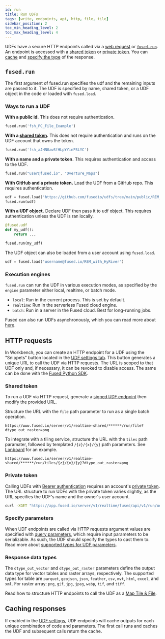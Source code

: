 ```yaml
---
id: run
title: Run UDFs
tags: [write, endpoints, api, http, file, tile]
sidebar_position: 2
toc_min_heading_level: 2
toc_max_heading_level: 4
---
```


UDFs have a secure HTTP endpoints called via a [web request](/basics/core-concepts/run/#via-http-requests) or [`fused.run`](/basics/core-concepts/run/#fusedrun). An endpoint is accessed with a [shared token](/basics/core-concepts/run/#shared-token) or [private token](/basics/core-concepts/run/#private-token). You can [cache](/basics/core-concepts/run/#caching-responses) and [specify the type](/basics/core-concepts/run/#response-data-types) of the response.

## `fused.run`


The first argument of fused.run specifies the udf and the remaining inputs are passed to it. The UDF is specified by name, shared token, or a UDF object in the code or loaded with `fused.load`.

### Ways to run a UDF

**With a public id.** This does not require authentication.

```python
fused.run('fsh_PC_File_Example')
```

**With a [shared token](/basics/core-concepts/run/#shared-token).** This does not require authentication and runs on the UDF account that owns the token. 

```python
fused.run('fsh_aJHN0awSfHLpYYinPSLYC')
```


**With a name and a private token.** This requires authentication and access to the UDF.

```python
fused.run("user@fused.io", "Overture_Maps")
```

**With GitHub and a private token.** Load the UDF from a GitHub repo. This requires authentication.


```python
udf = fused.load("https://github.com/fusedio/udfs/tree/main/public/REM_with_HyRiver/")
fused.run(udf)
```

**With a UDF object.** Declare UDF then pass it to  udf object. This requires authentication unless the UDF is ran locally.

```python
@fused.udf
def my_udf():
    return ...

fused.run(my_udf)
```

The UDF object can also be loaded from a user account using `fused.load`.  

```py
udf = fused.load("username@fused.io/REM_with_HyRiver")
```


### Execution engines

`fused.run` can run the UDF in various execution modes, as specified by the `engine` parameter either local, realtime, or batch mode. 
- `local`: Run in the current process. This is set by default.
- `realtime`: Run in the serverless Fused cloud engine.
- `batch`: Run in a server in the Fused cloud. Best for long-running jobs.

Fused can also run UDFs asynchronously, which you can read more about [here](/basics/core-concepts/advanced-execution/async/).



## HTTP requests

In Workbench, you can create an HTTP endpoint for a UDF using the "Snippets" button located in the [UDF settings tab](/workbench/map-builder/udf-editor/#share--snippets). This button generates a unique URL to call the UDF via HTTP requests. The URL is scoped to that UDF only and, if necessary, it can be revoked to disable access. The same can be done with the [Fused Python SDK](/python-sdk/).




### Shared token

To run a UDF via HTTP request, generate a [signed UDF endpoint](/basics/core-concepts/#generate-endpoints-with-workbench) then modify the provided URL. 

Structure the URL with the `file` path parameter to run as a single batch operation.

```
https://www.fused.io/server/v1/realtime-shared/******/run/file?dtype_out_raster=png
```

To integrate with a tiling service, structure the URL with the `tiles` path paramater, followed by templated `/{z}/{x}/{y}` path parameters. See [Lonboard](/basics/out/lonboard/) for an example.

```
https://www.fused.io/server/v1/realtime-shared/******/run/tiles/{z}/{x}/{y}?dtype_out_raster=png
```

### Private token

Calling UDFs with [Bearer authentication](https://swagger.io/docs/specification/authentication/bearer-authentication/) requires an account's [private token](/basics/utilities/#get-an-accounts-private-token). The URL structure to run UDFs with the private token varies slightly, as the URL specifies the UDF's name and the owner's user account. 

```bash
curl -XGET "https://app.fused.io/server/v1/realtime/fused/api/v1/run/udf/saved/user@fused.io/caltrain_live_location?dtype_out_raster=png" -H "Authorization: Bearer $ACCESS_TOKEN"
```

### Specify parameters

When UDF endpoints are called via HTTP requests argument values are specified with [query parameters](https://www.branch.io/glossary/query-parameters/), which require input parameters to be serializable. As such, the UDF should specify the types to cast them to. Read more about [supported types for UDF parameters](/python-sdk/#typing). 


### Response data types

The `dtype_out_vector` and `dtype_out_raster` parameters define the output data type for vector tables and raster arrays, respectively. The supported types for table are `parquet`, `geojson`, `json`, `feather`, `csv`, `mvt`, `html`, `excel`, and `xml`. For raster array: `png`, `gif`, `jpg`, `jpeg`, `webp`, `tif`, and `tiff`.

Read how to structure HTTP endpoints to call the UDF as a [Map Tile & File](/basics/core-concepts/filetile/#http-endpoints).


## Caching responses
If enabled in the [UDF settings](/workbench/map-builder/udf-editor/#cache), UDF endpoints will cache outputs for each unique combination of code and parameters. The first call runs and caches the UDF and subsequent calls return the cache. 